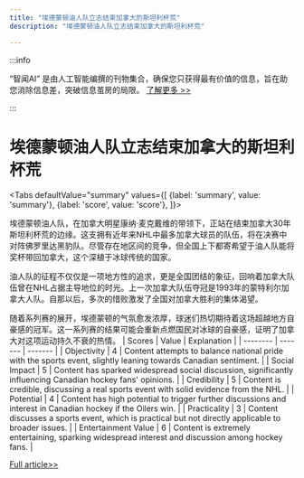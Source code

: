 ```yaml
---
title: "埃德蒙顿油人队立志结束加拿大的斯坦利杯荒"
description: "埃德蒙顿油人队立志结束加拿大的斯坦利杯荒"

---
```



:::info

“智闻AI“ 是由人工智能编撰的刊物集合，确保您只获得最有价值的信息，旨在助您消除信息差，突破信息茧房的局限。  [了解更多 >>](/zh-Hans/docs/guides)

:::

# 埃德蒙顿油人队立志结束加拿大的斯坦利杯荒


<Tabs
	defaultValue="summary"
	values={[
	{label: 'summary', value: 'summary'},
	{label: 'score', value: 'score'},
]}>
<TabItem value="summary">


埃德蒙顿油人队，在加拿大明星康纳·麦克戴维的带领下，正站在结束加拿大30年斯坦利杯荒的边缘。这支拥有近年来NHL中最多加拿大球员的队伍，将在决赛中对阵佛罗里达黑豹队。尽管存在地区间的竞争，但全国上下都寄希望于油人队能将奖杯带回加拿大，这个深植于冰球传统的国家。

油人队的征程不仅仅是一项地方性的追求，更是全国团结的象征，回响着加拿大队伍曾在NHL占据主导地位的时光。上一次加拿大队伍夺冠是1993年的蒙特利尔加拿大人队。自那以后，多次的惜败激发了全国对加拿大胜利的集体渴望。

随着系列赛的展开，埃德蒙顿的气氛愈发浓厚，球迷们热切期待着这场超越地方自豪感的冠军。这一系列赛的结果可能会重新点燃国民对冰球的自豪感，证明了加拿大对这项运动持久不衰的热情。
</TabItem>
<TabItem value="score">
	| Scores     | Value   | Explanation |
	| -------- | ------- | ------- |
	| Objectivity  | 4    | Content attempts to balance national pride with the sports event, slightly leaning towards Canadian sentiment.    |
	| Social Impact | 5     | Content has sparked widespread social discussion, significantly influencing Canadian hockey fans' opinions.    |
	| Credibility    | 5    | Content is credible, discussing a real sports event with solid evidence from the NHL.    |
	| Potential    | 4    | Content has high potential to trigger further discussions and interest in Canadian hockey if the Oilers win.    |
	| Practicality    | 3    | Content discusses a sports event, which is practical but not directly applicable to broader issues.    |
	| Entertainment Value    | 6    | Content is extremely entertaining, sparking widespread interest and discussion among hockey fans.    |
</TabItem>
</Tabs>

[Full article>>](https://apnews.com/article/stanley-cup-edmonton-oilers-e457c9c5aae829ac17e8f09f6b7d8886)
